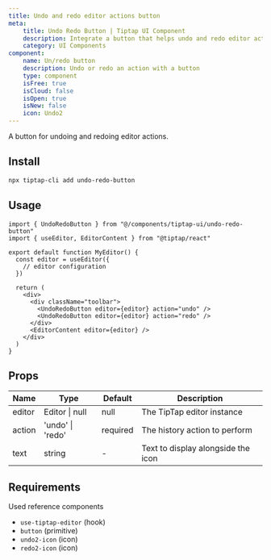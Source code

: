 ```yaml
---
title: Undo and redo editor actions button
meta:
    title: Undo Redo Button | Tiptap UI Component
    description: Integrate a button that helps undo and redo editor actions for your Tiptap editor. More in the docs
    category: UI Components
component:
    name: Un/redo button
    description: Undo or redo an action with a button
    type: component
    isFree: true
    isCloud: false
    isOpen: true
    isNew: false
    icon: Undo2
---
```


A button for undoing and redoing editor actions.

## Install

```bash
npx tiptap-cli add undo-redo-button
```

## Usage

```tsx
import { UndoRedoButton } from "@/components/tiptap-ui/undo-redo-button"
import { useEditor, EditorContent } from "@tiptap/react"

export default function MyEditor() {
  const editor = useEditor({
    // editor configuration
  })

  return (
    <div>
      <div className="toolbar">
        <UndoRedoButton editor={editor} action="undo" />
        <UndoRedoButton editor={editor} action="redo" />
      </div>
      <EditorContent editor={editor} />
    </div>
  )
}
```

## Props

| Name   | Type             | Default  | Description                        |
| ------ | ---------------- | -------- | ---------------------------------- |
| editor | Editor \| null   | null     | The TipTap editor instance         |
| action | 'undo' \| 'redo' | required | The history action to perform      |
| text   | string           | -        | Text to display alongside the icon |

## Requirements

Used reference components

- `use-tiptap-editor` (hook)
- `button` (primitive)
- `undo2-icon` (icon)
- `redo2-icon` (icon)